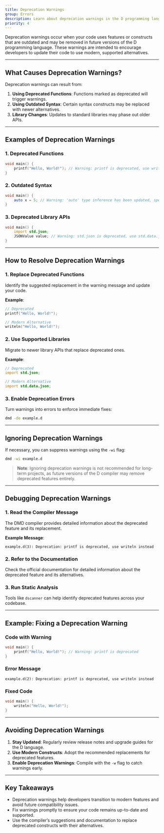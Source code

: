 ```yaml
---
title: Deprecation Warnings
group: Errors
description: Learn about deprecation warnings in the D programming language, why they occur, and how to address them.
priority: 4
---
```


Deprecation warnings occur when your code uses features or constructs that are outdated and may be removed in future versions of the D programming language. These warnings are intended to encourage developers to update their code to use modern, supported alternatives.

---

## What Causes Deprecation Warnings?

Deprecation warnings can result from:
1. **Using Deprecated Functions**: Functions marked as deprecated will trigger warnings.
2. **Using Outdated Syntax**: Certain syntax constructs may be replaced with newer alternatives.
3. **Library Changes**: Updates to standard libraries may phase out older APIs.

---

## Examples of Deprecation Warnings

### 1. **Deprecated Functions**
```d
void main() {
    printf("Hello, World!"); // Warning: printf is deprecated, use writeln instead
}
```

### 2. **Outdated Syntax**
```d
void main() {
    auto x = 5; // Warning: 'auto' type inference has been updated, specify types explicitly for clarity
}
```

### 3. **Deprecated Library APIs**
```d
void main() {
    import std.json;
    JSONValue value; // Warning: std.json is deprecated, use std.data.json instead
}
```

---

## How to Resolve Deprecation Warnings

### 1. **Replace Deprecated Functions**
Identify the suggested replacement in the warning message and update your code.

**Example**:
```d
// Deprecated
printf("Hello, World!");

// Modern Alternative
writeln("Hello, World!");
```

### 2. **Use Supported Libraries**
Migrate to newer library APIs that replace deprecated ones.

**Example**:
```d
// Deprecated
import std.json;

// Modern Alternative
import std.data.json;
```

### 3. **Enable Deprecation Errors**
Turn warnings into errors to enforce immediate fixes:
```bash
dmd -de example.d
```

---

## Ignoring Deprecation Warnings

If necessary, you can suppress warnings using the `-wi` flag:
```bash
dmd -wi example.d
```

> **Note**: Ignoring deprecation warnings is not recommended for long-term projects, as future versions of the D compiler may remove deprecated features entirely.

---

## Debugging Deprecation Warnings

### 1. **Read the Compiler Message**
The DMD compiler provides detailed information about the deprecated feature and its replacement.

**Example Message**:
```
example.d(3): Deprecation: printf is deprecated, use writeln instead
```

### 2. **Refer to the Documentation**
Check the official documentation for detailed information about the deprecated feature and its alternatives.

### 3. **Run Static Analysis**
Tools like `dscanner` can help identify deprecated features across your codebase.

---

## Example: Fixing a Deprecation Warning

### Code with Warning
```d
void main() {
    printf("Hello, World!"); // Warning: printf is deprecated
}
```

### Error Message
```
example.d(2): Deprecation: printf is deprecated, use writeln instead
```

### Fixed Code
```d
void main() {
    writeln("Hello, World!");
}
```

---

## Avoiding Deprecation Warnings

1. **Stay Updated**: Regularly review release notes and upgrade guides for the D language.
2. **Use Modern Constructs**: Adopt the recommended replacements for deprecated features.
3. **Enable Deprecation Warnings**: Compile with the `-w` flag to catch warnings early.

---

## Key Takeaways

- Deprecation warnings help developers transition to modern features and avoid future compatibility issues.
- Fix warnings promptly to ensure your code remains up-to-date and supported.
- Use the compiler’s suggestions and documentation to replace deprecated constructs with their alternatives.
